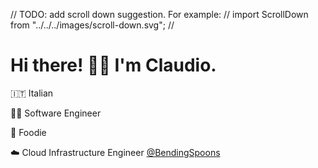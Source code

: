 // TODO: add scroll down suggestion. For example:
// import ScrollDown from "../../../images/scroll-down.svg";
// <ScrollDown />


# <div class="animate__animated animate__fadeInDown">Hi there! 👋🏻 I'm Claudio.</div>

<div class="animate__animated animate__fadeInLeft" style="list-style: none;">

🇮🇹 Italian

👨‍💻 Software Engineer

🍕 Foodie

☁️ Cloud Infrastructure Engineer [@BendingSpoons](https://bendingspoons.com)

</div>

